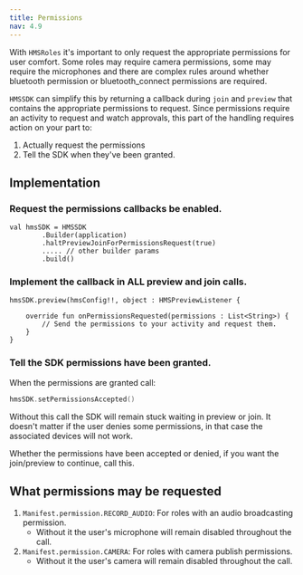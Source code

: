 ```yaml
---
title: Permissions
nav: 4.9
---
```


With `HMSRoles` it's important to only request the appropriate permissions for user comfort. Some roles may require camera permissions, some may require the microphones and there are complex rules around whether bluetooth permission or bluetooth_connect permissions are required.

`HMSSDK` can simplify this by returning a callback during `join` and `preview` that contains the appropriate permissions to request. Since permissions require an activity to request and watch approvals, this part of the handling requires action on your part to:
1. Actually request the permissions
2. Tell the SDK when they've been granted.

## Implementation

### Request the permissions callbacks be enabled.

```kotlin{3}
val hmsSDK = HMSSDK
        .Builder(application)
        .haltPreviewJoinForPermissionsRequest(true)
        ..... // other builder params
        .build()
```

### Implement the callback in ALL preview and join calls.

```kotlin{3-4}
hmsSDK.preview(hmsConfig!!, object : HMSPreviewListener {
 
    override fun onPermissionsRequested(permissions : List<String>) {
        // Send the permissions to your activity and request them.
    }
}
```

### Tell the SDK permissions have been granted.

When the permissions are granted call:

```kotlin
hmsSDK.setPermissionsAccepted()
```

Without this call the SDK will remain stuck waiting in preview or join. It doesn't matter if the user denies some permissions, in that case the associated devices will not work.

Whether the permissions have been accepted or denied, if you want the join/preview to continue, call this.

## What permissions may be requested
1. `Manifest.permission.RECORD_AUDIO`: For roles with an audio broadcasting permission.
    - Without it the user's microphone will remain disabled throughout the call.
2. `Manifest.permission.CAMERA`: For roles with camera publish permissions.
    - Without it the user's camera will remain disabled throughout the call.
